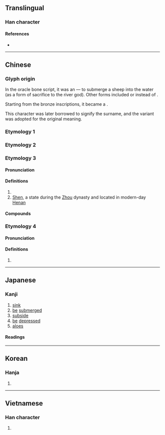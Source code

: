 {{also|沉|瀋|渖}}
{{character info/new}}
==Translingual==

===Han character===
{{Han char|rn=85|rad=水|as=04|sn=7|four=34112|canj=ELBU|ids=⿰氵冘}}

====References====
* {{Han ref|kx=0610.060|dkj=17189|dj=1002.150|hdz=31572.070|uh=6C88|ud=27784|bh=A848|bd=43080}}

----

==Chinese==

===Glyph origin===
{{Han etym}}

In the oracle bone script, it was an {{Han compound|水|羊|ls=ic|nocap=1|t1=water|t2=sheep}} — to submerge a sheep into the water (as a form of sacrifice to the river god). Other forms included {{zh-l|*牛|ox}} or {{zh-l|*玉|jade}} instead of {{zh-l|*羊}}.

Starting from the bronze inscriptions, it became a {{Han compound|水|冘|ls=psc|c1=s|c2=p|t1=water|nocap=1}}.

This character was later borrowed to signify the surname, and the variant {{och-l|沉}} was adopted for the original meaning.

===Etymology 1===
{{zh-see|瀋}}

===Etymology 2===
{{zh-see|沉}}

===Etymology 3===
{{zh-forms}}

====Pronunciation====
{{zh-pron
|m=shěn
|m-s=sen3
|c=sam2
|c-t=sim2
|g=siin3
|h=pfs=sṳ́m;gd=sem3
|j=seng2
|md=sīng
|mn=sím
|mn-t=sim2
|w=2sen
|x=shen3
|mc=2
|oc=5,3
|ma=y
|cat=pn
}}

====Definitions====
{{zh-hanzi}}

# {{surname|lang=zh}}
# [[Shen]], a state during the [[Zhou]] dynasty and located in modern-day [[Henan]]

====Compounds====
{{zh-der|任筆沈詩|沈腰|沈腰潘鬢|潘鬢沈腰}}

===Etymology 4===
{{zh-forms}}

====Pronunciation====
{{zh-pron
|m=tán
|cat=a
}}

====Definitions====
{{zh-hanzi}}

# {{zh-only|沈沈}}

----

==Japanese==

===Kanji===
{{ja-kanji|grade=c|rs=水04}}

# [[sink]]
# [[be]] [[submerged]]
# [[subside]]
# [[be]] [[depressed]]
# [[aloes]]

====Readings====
{{ja-readings
|goon=しん<しん<しむ, じん<ぢん<ぢむ
|kanon=しん<しん<しむ, ちん<ちん<ちむ
|kun=しず-む, しず-める
}}

----

==Korean==

===Hanja===
{{ko-hanja|hangeul=[[침]], [[심]]|eumhun=|rv=chim, im|mr=ch'im, sim|y=chim, sim}}

# {{defn|lang=ko|sort=水04}}

----

==Vietnamese==

===Han character===
{{vi-hantu|rs=水04|đắm}}

# {{defn|lang=vi|sort=水04}}